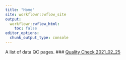 ```yaml
---
title: "Home"
site: workflowr::wflow_site
output:
  workflowr::wflow_html:
    toc: false
editor_options:
  chunk_output_type: console
---
```


A list of data QC pages.
### <a href="qc_210225.html">Quality Check 2021_02_25</a>
